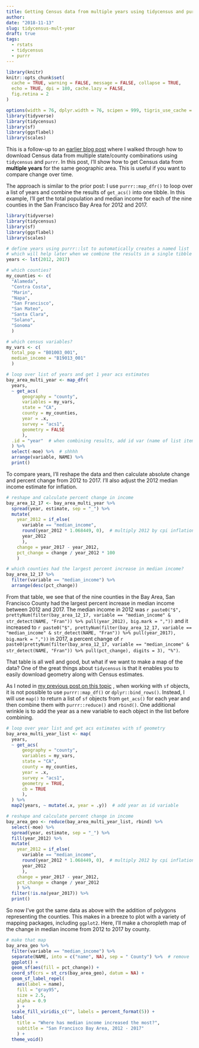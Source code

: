 ```yaml
---
title: Getting Census data from multiple years using tidycensus and purrr
author:
date: "2018-11-13"
slug: tidycensus-mult-year
draft: true
tags:
  - rstats
  - tidycensus
  - purrr
---
```


```r
library(knitr)
knitr::opts_chunk$set(
  cache = TRUE, warning = FALSE, message = FALSE, collapse = TRUE,
  echo = TRUE, dpi = 180, cache.lazy = FALSE,
  fig.retina = 2
)

options(width = 76, dplyr.width = 76, scipen = 999, tigris_use_cache = TRUE)
library(tidyverse)
library(tidycensus)
library(sf)
library(ggsflabel)
library(scales)
```

This is a follow-up to an [earlier blog post]("/blog/tidycensus-mult/") where I walked through how to download Census data from multiple state/county combinations using `tidycensus` and `purrr`. In this post, I'll show how to get Census data from __multiple years__ for the same geographic area. This is useful if you want to compare change over time.

The approach is similar to the prior post: I use `purrr::map_dfr()` to loop over a list of years and combine the results of `get_acs()` into one tibble. In this example, I'll get the total population and median income for each of the nine counties in the San Francisco Bay Area for 2012 and 2017.

```r
library(tidyverse)
library(tidycensus)
library(sf)
library(ggsflabel)
library(scales)

# define years using purrr::lst to automatically creates a named list
# which will help later when we combine the results in a single tibble
years <- lst(2012, 2017) 

# which counties?
my_counties <- c(
  "Alameda",
  "Contra Costa",
  "Marin",
  "Napa",
  "San Francisco",
  "San Mateo",
  "Santa Clara",
  "Solano",
  "Sonoma"
  )

# which census variables?
my_vars <- c(
  total_pop = "B01003_001",
  median_income = "B19013_001"
  )

# loop over list of years and get 1 year acs estimates
bay_area_multi_year <- map_dfr(
  years,
  ~ get_acs(
      geography = "county",
      variables = my_vars,
      state = "CA",
      county = my_counties,
      year = .x,
      survey = "acs1",
      geometry = FALSE
      ),
  .id = "year"  # when combining results, add id var (name of list item)
  ) %>%
  select(-moe) %>%  # shhhh
  arrange(variable, NAME) %>% 
  print()
```

To compare years, I'll reshape the data and then calculate absolute change and percent change from 2012 to 2017. I'll also adjust the 2012 median income estimate for inflation.

```r
# reshape and calculate percent change in income
bay_area_12_17 <- bay_area_multi_year %>% 
  spread(year, estimate, sep = "_") %>% 
  mutate(
    year_2012 = if_else(
      variable == "median_income",
      round(year_2012 * 1.068449, 0),  # multiply 2012 by cpi inflation factor
      year_2012
      ),
    change = year_2017 - year_2012,
    pct_change = change / year_2012 * 100
    )

# which counties had the largest percent increase in median income?
bay_area_12_17 %>% 
  filter(variable == "median_income") %>% 
  arrange(desc(pct_change))
```

From that table, we see that of the nine counties in the Bay Area, San Francisco County had the largest percent increase in median income between 2012 and 2017. The median income in 2012 was `r paste0("$", prettyNum(filter(bay_area_12_17, variable == "median_income" & str_detect(NAME, "Fran")) %>% pull(year_2012), big.mark = ","))` and it increased to `r paste0("$", prettyNum(filter(bay_area_12_17, variable == "median_income" & str_detect(NAME, "Fran")) %>% pull(year_2017), big.mark = ","))` in 2017, a percent change of `r paste0(prettyNum(filter(bay_area_12_17, variable == "median_income" & str_detect(NAME, "Fran")) %>% pull(pct_change), digits = 3), "%")`.

That table is all well and good, but what if we want to make a map of the data? One of the great things about `tidycensus` is that it enables you to easily download geometry along with Census estimates. 

As I noted in [my previous post on this topic]("/blog/tidycensus-mult/") , when working with `sf` objects, it is not possible to use `purrr::map_df()` or `dplyr::bind_rows()`. Instead, I will use `map()` to return a list of `sf` objects from `get_acs()` for each year and then combine them with `purrr::reduce()` and `rbind()`. One additional wrinkle is to add the year as a new variable to each object in the list before combining.

```r
# loop over year list and get acs estimates with sf geometry
bay_area_multi_year_list <- map(
  years,
  ~ get_acs(
      geography = "county",
      variables = my_vars,
      state = "CA",
      county = my_counties,
      year = .x,
      survey = "acs1",
      geometry = TRUE,
      cb = TRUE
      ),
  ) %>%
  map2(years, ~ mutate(.x, year = .y))  # add year as id variable

# reshape and calculate percent change in income
bay_area_geo <- reduce(bay_area_multi_year_list, rbind) %>% 
  select(-moe) %>% 
  spread(year, estimate, sep = "_") %>% 
  fill(year_2012) %>%
  mutate(
    year_2012 = if_else(
      variable == "median_income",
      round(year_2012 * 1.068449, 0),  # multiply 2012 by cpi inflation factor
      year_2012
      ),
    change = year_2017 - year_2012,
    pct_change = change / year_2012
    ) %>% 
  filter(!is.na(year_2017)) %>% 
  print()
```

So now I've got the same data as above with the addition of polygons representing the counties. This makes in a breeze to plot with a variety of mapping packages, including `ggplot2`. Here, I'll make a choropleth map of the change in median income from 2012 to 2017 by county.

```r
# make that map
bay_area_geo %>%
  filter(variable == "median_income") %>% 
  separate(NAME, into = c("name", NA), sep = " County") %>%  # remove
  ggplot() +
  geom_sf(aes(fill = pct_change)) +
  coord_sf(crs = st_crs(bay_area_geo), datum = NA) + 
  geom_sf_label_repel(
    aes(label = name),
    fill = "gray95",
    size = 2.5,
    alpha = 0.9
    ) +
  scale_fill_viridis_c("", labels = percent_format(5)) +
  labs(
    title = "Where has median income increased the most?",
    subtitle = "San Francisco Bay Area, 2012 - 2017"
    ) +
  theme_void()
```

